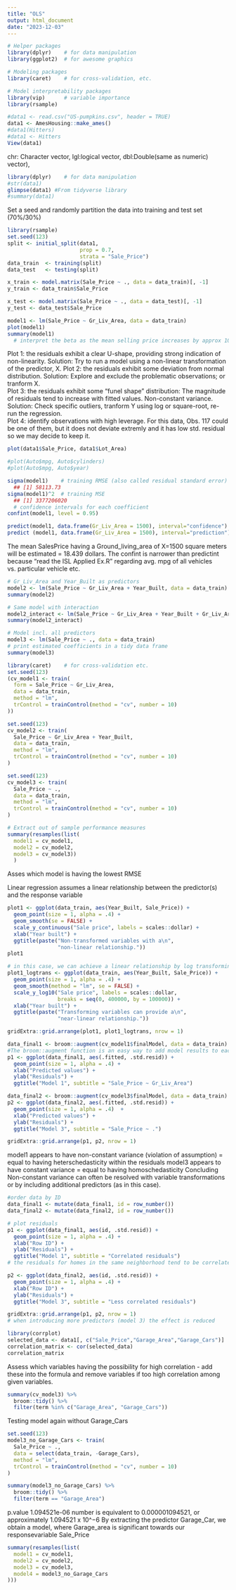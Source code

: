```yaml
---
title: "OLS"
output: html_document
date: "2023-12-03"
---
```


```r
# Helper packages
library(dplyr)    # for data manipulation
library(ggplot2)  # for awesome graphics

# Modeling packages
library(caret)    # for cross-validation, etc.

# Model interpretability packages
library(vip)      # variable importance
library(rsample)
```


```r
#data1 <- read.csv("US-pumpkins.csv", header = TRUE)
data1 <- AmesHousing::make_ames()
#data1(Hitters)
#data1 <- Hitters
View(data1)
```

chr: Character vector, lgl:logical vector, dbl:Double(same as numeric) vector), 
```r
library(dplyr)    # for data manipulation
#str(data1)
glimpse(data1) #From tidyverse library
#summary(data1)
```

Set a seed and randomly partition the data into training and test set (70%/30%)
```r
library(rsample)
set.seed(123)
split <- initial_split(data1, 
                       prop = 0.7, 
                       strata = "Sale_Price")
data_train  <- training(split)
data_test   <- testing(split)

x_train <- model.matrix(Sale_Price ~ ., data = data_train)[, -1]
y_train <- data_train$Sale_Price

x_test <- model.matrix(Sale_Price ~ ., data = data_test)[, -1]
y_test <- data_test$Sale_Price
```

```r
model1 <- lm(Sale_Price ~ Gr_Liv_Area, data = data_train)
plot(model1) 
summary(model1) 
  # interpret the beta as the mean selling price increases by approx 100 USD, for each additional one square foot of above ground living space.
```
Plot 1: the residuals exhibit a clear U-shape, providing strong indication of non-linearity. Solution: Try to run a model using a non-linear transformation of the predictor, X.
Plot 2: the residuals exhibit some deviation from normal distribution. Solution: Explore and exclude the problematic observations; or tranform X.  
Plot 3: the residuals exhibit some "funel shape" distribution: The magnitude of residuals tend to increase with fitted values. Non-constant variance. Solution: Check specific outliers, tranform Y using log or square-root, re-run the regression.  
Plot 4: identify observations with high leverage. For this data, Obs. 117 could be one of them, but it does not deviate extremly and it has low std. residual so we may decide to keep it.

```r
plot(data1$Sale_Price, data1$Lot_Area) 

#plot(Auto$mpg, Auto$cylinders) 
#plot(Auto$mpg, Auto$year)
```


```r
sigma(model1)    # training RMSE (also called residual standard error)
  ## [1] 58113.73
sigma(model1)^2  # training MSE
  ## [1] 3377206020
  # confidence intervals for each coefficient
confint(model1, level = 0.95)
```

```r
predict(model1, data.frame(Gr_Liv_Area = 1500), interval="confidence") #just choosing random value of X/predictor
predict (model1, data.frame(Gr_Liv_Area = 1500), interval="prediction")
```
The mean SalesPrice having a Ground_living_area of X=1500 square meters will be estimated = 18.439 dollars.
The confint is narrower than predictint because "read the ISL Applied Ex.R" regarding avg. mpg of all vehicles vs. particular vehicle etc.

```r
# Gr_Liv_Area and Year_Built as predictors
model2 <- lm(Sale_Price ~ Gr_Liv_Area + Year_Built, data = data_train)
summary(model2)

# Same model with interaction
model2_interact <- lm(Sale_Price ~ Gr_Liv_Area + Year_Built + Gr_Liv_Area:Year_Built, data = data_train)
summary(model2_interact)
```

```r
# Model incl. all predictors
model3 <- lm(Sale_Price ~ ., data = data_train) 
# print estimated coefficients in a tidy data frame
summary(model3)  
```

```r
library(caret)    # for cross-validation etc.
set.seed(123)
(cv_model1 <- train(
  form = Sale_Price ~ Gr_Liv_Area, 
  data = data_train, 
  method = "lm",
  trControl = trainControl(method = "cv", number = 10)
))

set.seed(123)
cv_model2 <- train(
  Sale_Price ~ Gr_Liv_Area + Year_Built, 
  data = data_train, 
  method = "lm",
  trControl = trainControl(method = "cv", number = 10)
)

set.seed(123)
cv_model3 <- train(
  Sale_Price ~ ., 
  data = data_train, 
  method = "lm",
  trControl = trainControl(method = "cv", number = 10)
)

# Extract out of sample performance measures
summary(resamples(list(
  model1 = cv_model1, 
  model2 = cv_model2, 
  model3 = cv_model3))
  )
```
Asses which model is having the lowest RMSE

Linear regression assumes a linear relationship between the predictor(s) and the response variable
```r
plot1 <- ggplot(data_train, aes(Year_Built, Sale_Price)) + 
  geom_point(size = 1, alpha = .4) +
  geom_smooth(se = FALSE) +
  scale_y_continuous("Sale price", labels = scales::dollar) +
  xlab("Year built") +
  ggtitle(paste("Non-transformed variables with a\n",
                "non-linear relationship."))
plot1

# in this case, we can achieve a linear relationship by log transforming sale price
plot1_logtrans <- ggplot(data_train, aes(Year_Built, Sale_Price)) + 
  geom_point(size = 1, alpha = .4) + 
  geom_smooth(method = "lm", se = FALSE) +
  scale_y_log10("Sale price", labels = scales::dollar, 
                breaks = seq(0, 400000, by = 100000)) +
  xlab("Year built") +
  ggtitle(paste("Transforming variables can provide a\n",
                "near-linear relationship."))

gridExtra::grid.arrange(plot1, plot1_logtrans, nrow = 1)
```

```r
data_final1 <- broom::augment(cv_model1$finalModel, data = data_train) # add predicted value to each observation
#The broom::augment function is an easy way to add model results to each observation (i.e. predicted values, residuals).
p1 <- ggplot(data_final1, aes(.fitted, .std.resid)) + 
  geom_point(size = 1, alpha = .4) +
  xlab("Predicted values") +
  ylab("Residuals") +
  ggtitle("Model 1", subtitle = "Sale_Price ~ Gr_Liv_Area")

data_final2 <- broom::augment(cv_model3$finalModel, data = data_train) # add predicted values to each observation
p2 <- ggplot(data_final2, aes(.fitted, .std.resid)) + 
  geom_point(size = 1, alpha = .4)  +
  xlab("Predicted values") +
  ylab("Residuals") +
  ggtitle("Model 3", subtitle = "Sale_Price ~ .")

gridExtra::grid.arrange(p1, p2, nrow = 1)

```
model1 appears to have non-constant variance (violation of assumption) = equal to having heterschedasticity within the residuals
model3 appears to have constant variance = equal to having homoschedasticity
Concluding Non-constant variance can often be resolved with variable transformations or by including additional predictors (as in this case).

```r
#order data by ID
data_final1 <- mutate(data_final1, id = row_number())
data_final2 <- mutate(data_final2, id = row_number())

# plot residuals 
p1 <- ggplot(data_final1, aes(id, .std.resid)) + 
  geom_point(size = 1, alpha = .4) +
  xlab("Row ID") +
  ylab("Residuals") +
  ggtitle("Model 1", subtitle = "Correlated residuals")
# the residuals for homes in the same neighborhood tend to be correlated 

p2 <- ggplot(data_final2, aes(id, .std.resid)) + 
  geom_point(size = 1, alpha = .4) +
  xlab("Row ID") +
  ylab("Residuals") +
  ggtitle("Model 3", subtitle = "Less correlated residuals")

gridExtra::grid.arrange(p1, p2, nrow = 1)
# when introducing more predictors (model 3) the effect is reduced 
```
```r
library(corrplot)
selected_data <- data1[, c("Sale_Price","Garage_Area","Garage_Cars")]
correlation_matrix <- cor(selected_data)
correlation_matrix
```
Assess which variables having the possibility for high correlation - add these into the formula and remove variables if too high correlation among given variables.

```r
summary(cv_model3) %>%
  broom::tidy() %>%
  filter(term %in% c("Garage_Area", "Garage_Cars"))
```

Testing model again without Garage_Cars
```r
set.seed(123)
model3_no_Garage_Cars <- train(
  Sale_Price ~ ., 
  data = select(data_train, -Garage_Cars), 
  method = "lm",
  trControl = trainControl(method = "cv", number = 10)
)

summary(model3_no_Garage_Cars) %>%
  broom::tidy() %>%
  filter(term == "Garage_Area")
```
p.value 1.094521e-06 number is equivalent to 0.000001094521, or approximately 1.094521 x 10^−6
By extracting the predictor Garage_Car, we obtain a model, where Garage_area is significant towards our responsevariable Sale_Price

```r
summary(resamples(list(
  model1 = cv_model1, 
  model2 = cv_model2, 
  model3 = cv_model3,
  model4 = model3_no_Garage_Cars
)))
```
